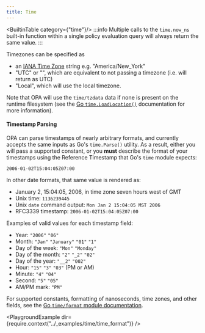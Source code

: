 ```yaml
---
title: Time
---
```

<BuiltinTable category={"time"}/>
:::info
Multiple calls to the `time.now_ns` built-in function within a single policy
evaluation query will always return the same value.
:::

Timezones can be specified as

- an [IANA Time Zone](https://www.iana.org/time-zones) string e.g. "America/New_York"
- "UTC" or "", which are equivalent to not passing a timezone (i.e. will return as UTC)
- "Local", which will use the local timezone.

Note that OPA will use the `time/tzdata` data if none is present on the runtime filesystem (see the
[Go `time.LoadLocation()`](https://pkg.go.dev/time#LoadLocation) documentation for more information).

#### Timestamp Parsing

OPA can parse timestamps of nearly arbitrary formats, and currently accepts the same inputs as Go's `time.Parse()` utility.
As a result, either you will pass a supported constant, or you **must** describe the format of your timestamps using the Reference Timestamp that Go's `time` module expects:

    2006-01-02T15:04:05Z07:00

In other date formats, that same value is rendered as:

- January 2, 15:04:05, 2006, in time zone seven hours west of GMT
- Unix time: `1136239445`
- Unix `date` command output: `Mon Jan 2 15:04:05 MST 2006`
- RFC3339 timestamp: `2006-01-02T15:04:05Z07:00`

Examples of valid values for each timestamp field:

- Year: `"2006"` `"06"`
- Month: `"Jan"` `"January"` `"01"` `"1"`
- Day of the week: `"Mon"` `"Monday"`
- Day of the month: `"2"` `"_2"` `"02"`
- Day of the year: `"__2"` `"002"`
- Hour: `"15"` `"3"` `"03"` (PM or AM)
- Minute: `"4"` `"04"`
- Second: `"5"` `"05"`
- AM/PM mark: `"PM"`

For supported constants, formatting of nanoseconds, time zones, and other fields, see the [Go `time/format` module documentation](https://cs.opensource.google/go/go/+/master:src/time/format.go;l=9-113).

<PlaygroundExample dir={require.context("../_examples/time/time_format")} />
